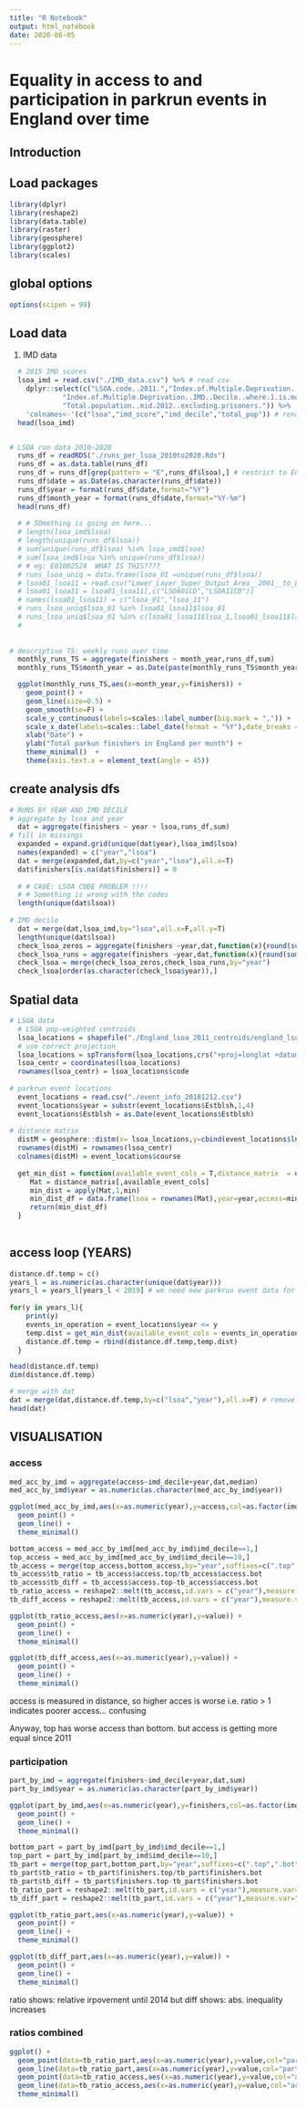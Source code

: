 ```yaml
---
title: "R Notebook"
output: html_notebook
date: 2020-06-05
---
```


# Equality in access to and participation in parkrun events in England over time

## Introduction


## Load packages
```r
library(dplyr)
library(reshape2)
library(data.table)
library(raster)
library(geosphere)
library(ggplot2)
library(scales)
```


## global options
```r
options(scipen = 99)
```


## Load data

 1. IMD data
 
```r
  # 2015 IMD scores
  lsoa_imd = read.csv("./IMD_data.csv") %>% # read csv
    dplyr::select(c("LSOA.code..2011.","Index.of.Multiple.Deprivation..IMD..Score", # select relevant colums
             "Index.of.Multiple.Deprivation..IMD..Decile..where.1.is.most.deprived.10..of.LSOAs.",
             "Total.population..mid.2012..excluding.prisoners.")) %>%
    'colnames<-'(c("lsoa","imd_score","imd_decile","total_pop")) # rename columns
  head(lsoa_imd)


# LSOA run data 2010-2020
  runs_df = readRDS("./runs_per_lsoa_2010to2020.Rds")
  runs_df = as.data.table(runs_df)
  runs_df = runs_df[grep(pattern = "E",runs_df$lsoa),] # restrict to England
  runs_df$date = as.Date(as.character(runs_df$date))
  runs_df$year = format(runs_df$date,format="%Y") 
  runs_df$month_year = format(runs_df$date,format="%Y-%m") 
  head(runs_df)
  
  # # SOmething is going on here...
  # length(lsoa_imd$lsoa)
  # length(unique(runs_df$lsoa))
  # sum(unique(runs_df$lsoa) %in% lsoa_imd$lsoa)
  # sum(lsoa_imd$lsoa %in% unique(runs_df$lsoa))
  # # eg: E01002524  WHAT IS THIS????
  # runs_lsoa_uniq = data.frame(lsoa_01 =unique(runs_df$lsoa)) 
  # lsoa01_lsoa11 = read.csv("Lower_Layer_Super_Output_Area__2001__to_Lower_Layer_Super_Output_Area__2011__to_Local_Authority_District__2011__Lookup_in_England_and_Wales.csv")
  # lsoa01_lsoa11 = lsoa01_lsoa11[,c("LSOA01CD","LSOA11CD")]
  # names(lsoa01_lsoa11) = c("lsoa_01","lsoa_11")
  # runs_lsoa_uniq$lsoa_01 %in% lsoa01_lsoa11$lsoa_01
  # runs_lsoa_uniq$lsoa_01 %in% c(lsoa01_lsoa11$lsoa_1,lsoa01_lsoa11$lsoa_11)
  # 
  
    
# descriptive TS: weekly runs over time
  monthly_runs_TS = aggregate(finishers ~ month_year,runs_df,sum)
  monthly_runs_TS$month_year = as.Date(paste(monthly_runs_TS$month_year,"-01",sep=""))

  ggplot(monthly_runs_TS,aes(x=month_year,y=finishers)) +
    geom_point() +
    geom_line(size=0.5) +
    geom_smooth(se=F) +
    scale_y_continuous(labels=scales::label_number(big.mark = ",")) + 
    scale_x_date(labels=scales::label_date(format = "%Y"),date_breaks = "years") + 
    xlab("Date") +
    ylab("Total parkun finishers in England per month") +
    theme_minimal()  +
    theme(axis.text.x = element_text(angle = 45))

```


## create analysis dfs

```r
# RUNS BY YEAR AND IMD DECILE
# aggregate by lsoa and year
  dat = aggregate(finishers ~ year + lsoa,runs_df,sum)
# fill in missings
  expanded = expand.grid(unique(dat$year),lsoa_imd$lsoa)
  names(expanded) = c("year","lsoa")
  dat = merge(expanded,dat,by=c("year","lsoa"),all.x=T)
  dat$finishers[is.na(dat$finishers)] = 0 
  
  # # CAVE: LSOA CODE PROBLEM !!!!
  # # Something is wrong with the codes
  length(unique(dat$lsoa))
  
# IMD decile
  dat = merge(dat,lsoa_imd,by="lsoa",all.x=F,all.y=T)
  length(unique(dat$lsoa))
  check_lsoa_zeros = aggregate(finishers ~year,dat,function(x){round(sum(x==0)/length(x),4)*100})
  check_lsoa_runs = aggregate(finishers ~year,dat,function(x){round(sum(x!=0)/length(x),4)*100})
  check_lsoa = merge(check_lsoa_zeros,check_lsoa_runs,by="year")
  check_lsoa[order(as.character(check_lsoa$year)),]
```


## Spatial data
```r

# LSOA data
  # LSOA pop-weighted centroids
  lsoa_locations = shapefile("./England_lsoa_2011_centroids/england_lsoa_2011_centroids.shp")
  # use correct projection
  lsoa_locations = spTransform(lsoa_locations,crs("+proj=longlat +datum=WGS84 +no_defs +ellps=WGS84 +towgs84=0,0,0"))
  lsoa_centr = coordinates(lsoa_locations)
  rownames(lsoa_centr) = lsoa_locations$code
  
# parkrun event locations
  event_locations = read.csv("./event_info_20181212.csv")
  event_locations$year = substr(event_locations$Estblsh,1,4)
  event_locations$Estblsh = as.Date(event_locations$Estblsh)
  
# distance matrix
  distM = geosphere::distm(x= lsoa_locations,y=cbind(event_locations$lng,event_locations$lat))
  rownames(distM) = rownames(lsoa_centr)
  colnames(distM) = event_locations$course
  
  get_min_dist = function(available_event_cols = T,distance_matrix  = distM,year=2010){
     Mat = distance_matrix[,available_event_cols]
     min_dist = apply(Mat,1,min)
     min_dist_df = data.frame(lsoa = rownames(Mat),year=year,access=min_dist)
     return(min_dist_df)
  }
  
```

## access loop (YEARS)
```r
distance.df.temp = c()
years_l = as.numeric(as.character(unique(dat$year)))
years_l = years_l[years_l < 2019] # we need new parkrun event data for this!
  
for(y in years_l){
    print(y)
    events_in_operation = event_locations$year <= y
    temp.dist = get_min_dist(available_event_cols = events_in_operation,year = y)
    distance.df.temp = rbind(distance.df.temp,temp.dist)
  }

head(distance.df.temp)
dim(distance.df.temp)

# merge with dat
dat = merge(dat,distance.df.temp,by=c("lsoa","year"),all.x=F) # remove 2019
head(dat)
```



## VISUALISATION

### access
```r
med_acc_by_imd = aggregate(access~imd_decile+year,dat,median)
med_acc_by_imd$year = as.numeric(as.character(med_acc_by_imd$year))

ggplot(med_acc_by_imd,aes(x=as.numeric(year),y=access,col=as.factor(imd_decile))) +
  geom_point() +
  geom_line() +
  theme_minimal()

bottom_access = med_acc_by_imd[med_acc_by_imd$imd_decile==1,]
top_access = med_acc_by_imd[med_acc_by_imd$imd_decile==10,]
tb_access = merge(top_access,bottom_access,by="year",suffixes=c(".top",".bot"))
tb_access$tb_ratio = tb_access$access.top/tb_access$access.bot
tb_access$tb_diff = tb_access$access.top-tb_access$access.bot
tb_ratio_access = reshape2::melt(tb_access,id.vars = c("year"),measure.var="tb_ratio")
tb_diff_access = reshape2::melt(tb_access,id.vars = c("year"),measure.var="tb_diff")

ggplot(tb_ratio_access,aes(x=as.numeric(year),y=value)) +
  geom_point() +
  geom_line() +
  theme_minimal()

ggplot(tb_diff_access,aes(x=as.numeric(year),y=value)) +
  geom_point() +
  geom_line() +
  theme_minimal()

```
access is measured in distance, so higher acces is worse i.e. ratio > 1 indicates poorer access... confusing

Anyway, top has worse access than bottom. but access is getting more equal since 2011


### participation
```r
part_by_imd = aggregate(finishers~imd_decile+year,dat,sum)
part_by_imd$year = as.numeric(as.character(part_by_imd$year))

ggplot(part_by_imd,aes(x=as.numeric(year),y=finishers,col=as.factor(imd_decile))) +
  geom_point() +
  geom_line() +
  theme_minimal()

bottom_part = part_by_imd[part_by_imd$imd_decile==1,]
top_part = part_by_imd[part_by_imd$imd_decile==10,]
tb_part = merge(top_part,bottom_part,by="year",suffixes=c(".top",".bot"))
tb_part$tb_ratio = tb_part$finishers.top/tb_part$finishers.bot
tb_part$tb_diff = tb_part$finishers.top-tb_part$finishers.bot
tb_ratio_part = reshape2::melt(tb_part,id.vars = c("year"),measure.var="tb_ratio")
tb_diff_part = reshape2::melt(tb_part,id.vars = c("year"),measure.var="tb_diff")

ggplot(tb_ratio_part,aes(x=as.numeric(year),y=value)) +
  geom_point() +
  geom_line() +
  theme_minimal()

ggplot(tb_diff_part,aes(x=as.numeric(year),y=value)) +
  geom_point() +
  geom_line() +
  theme_minimal()

```
ratio shows: relative irpovement until 2014
but diff shows: abs. inequality increases


### ratios combined

```r
ggplot() +
  geom_point(data=tb_ratio_part,aes(x=as.numeric(year),y=value,col="part")) +
  geom_line(data=tb_ratio_part,aes(x=as.numeric(year),y=value,col="part")) +
  geom_point(data=tb_ratio_access,aes(x=as.numeric(year),y=value,col="access")) +
  geom_line(data=tb_ratio_access,aes(x=as.numeric(year),y=value,col="access")) +
  theme_minimal()

```